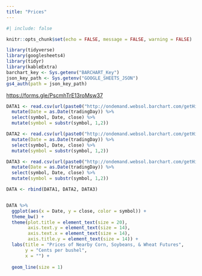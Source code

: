 ```yaml
---
title: "Prices"
---
```


```r
#| include: false

knitr::opts_chunk$set(echo = FALSE, message = FALSE, warning = FALSE)

library(tidyverse)
library(googlesheets4)
library(tidyr)
library(kableExtra)
barchart_key <- Sys.getenv("BARCHART_Key")
json_key_path <- Sys.getenv("GOOGLE_SHEETS_JSON")
gs4_auth(path = json_key_path)
```

<https://forms.gle/PscmhTrE13roMsw37>

```r
DATA1 <- read.csv(url(paste0("http://ondemand.websol.barchart.com/getHistory.csv?apikey=", barchart_key ,"&symbol=ZC*1&type=dailyNearest&startDate=20190101"))) %>%
  mutate(Date = as.Date(tradingDay)) %>% 
  select(symbol, Date, close) %>%
  mutate(symbol = substr(symbol, 1,2)) 

DATA2 <- read.csv(url(paste0("http://ondemand.websol.barchart.com/getHistory.csv?apikey=", barchart_key ,"&symbol=ZS*1&type=dailyNearest&startDate=20190101"))) %>%
  mutate(Date = as.Date(tradingDay)) %>% 
  select(symbol, Date, close) %>%
  mutate(symbol = substr(symbol, 1,2))

DATA3 <- read.csv(url(paste0("http://ondemand.websol.barchart.com/getHistory.csv?apikey=", barchart_key ,"&symbol=ZW*1&type=dailyNearest&startDate=20190101"))) %>%
  mutate(Date = as.Date(tradingDay)) %>% 
  select(symbol, Date, close) %>%
  mutate(symbol = substr(symbol, 1,2))

DATA <- rbind(DATA1, DATA2, DATA3)


DATA %>% 
  ggplot(aes(x = Date, y = close, color = symbol)) + 
  theme_bw() +
  theme(plot.title = element_text(size = 20),
        axis.text.y = element_text(size = 14),
        axis.text.x = element_text(size = 14),
        axis.title.y = element_text(size = 14)) +
  labs(title = "Prices of Nearby Corn, Soybeans, & Wheat Futures",
       y = "Cents per bushel",
       x = "") + 
  
  geom_line(size = 1)
```
